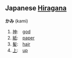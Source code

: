 ==Japanese [[Hiragana]]==
'''かみ''' (kami)

# [[神]]:　[[god]]
# [[紙]]:　[[paper]]
# [[髪]]:　[[hair]]
# [[上]]:　[[up]]